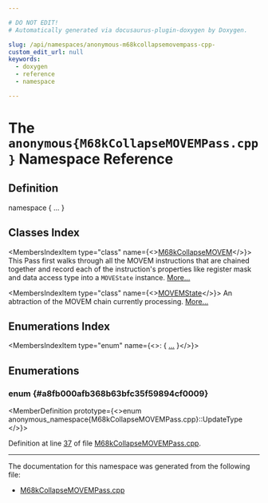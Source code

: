 ```yaml
---

# DO NOT EDIT!
# Automatically generated via docusaurus-plugin-doxygen by Doxygen.

slug: /api/namespaces/anonymous-m68kcollapsemovempass-cpp-
custom_edit_url: null
keywords:
  - doxygen
  - reference
  - namespace

---
```





# The `anonymous{M68kCollapseMOVEMPass.cpp}` Namespace Reference

<DoxygenPage pluginConfig={pluginConfig}>



## Definition

<CodeBlock>namespace &#123; ... &#125;</CodeBlock>

## Classes Index

<MembersIndex>

<MembersIndexItem
  type="class"
  name={<><a href="/docs/api/classes/anonymous-namespace-m68kcollapsemovempass-cpp-/m68kcollapsemovem">M68kCollapseMOVEM</a></>}>
This Pass first walks through all the MOVEM instructions that are chained together and record each of the instruction&#39;s properties like register mask and data access type into a <code>MOVEState</code> instance. <a href="/docs/api/classes/anonymous-namespace-m68kcollapsemovempass-cpp-/m68kcollapsemovem/#details">More...</a>
</MembersIndexItem>

<MembersIndexItem
  type="class"
  name={<><a href="/docs/api/classes/anonymous-namespace-m68kcollapsemovempass-cpp-/movemstate">MOVEMState</a></>}>
An abtraction of the MOVEM chain currently processing. <a href="/docs/api/classes/anonymous-namespace-m68kcollapsemovempass-cpp-/movemstate/#details">More...</a>
</MembersIndexItem>

</MembersIndex>

## Enumerations Index

<MembersIndex>

<MembersIndexItem
  type="enum"
  name={<>:  &#123; <a href="#a8fb000afb368b63bfc35f59894cf0009">...</a> &#125;</>}>
</MembersIndexItem>

</MembersIndex>


<SectionDefinition>

## Enumerations

### enum  {#a8fb000afb368b63bfc35f59894cf0009}

<MemberDefinition
  prototype={<>enum anonymous_namespace&#123;M68kCollapseMOVEMPass.cpp&#125;::UpdateType </>}>

<EnumerationList title="Enumeration values">

<Link id="a8fb000afb368b63bfc35f59894cf0009affa5610d4c7d7920bea0705433328ace" />
<EnumerationListItem name="Ascending">

</EnumerationListItem>

<Link id="a8fb000afb368b63bfc35f59894cf0009a38e4295c45f0f7c5488dab2470427569" />
<EnumerationListItem name="Descending">

</EnumerationListItem>

<Link id="a8fb000afb368b63bfc35f59894cf0009ae557c5b7a95eb1f3d082f75a34169303" />
<EnumerationListItem name="Intermixed">

</EnumerationListItem>

</EnumerationList>

Definition at line <a href="/docs/api/files/lib/lib/target/lib/target/m68k/m68kcollapsemovempass-cpp/#l00037">37</a> of file <a href="/docs/api/files/lib/lib/target/lib/target/m68k/m68kcollapsemovempass-cpp">M68kCollapseMOVEMPass.cpp</a>.
</MemberDefinition>

</SectionDefinition>

<hr/>

The documentation for this namespace was generated from the following file:

<ul>
<li><a href="/docs/api/files/lib/lib/target/lib/target/m68k/m68kcollapsemovempass-cpp">M68kCollapseMOVEMPass.cpp</a></li>
</ul>

</DoxygenPage>
